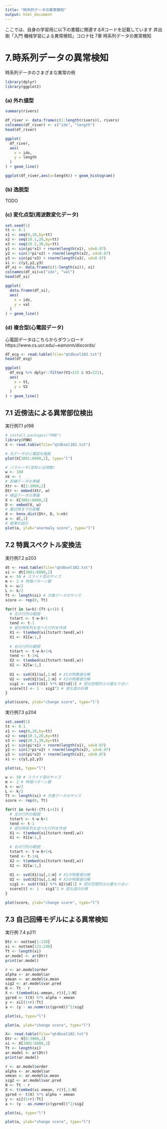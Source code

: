 ```yaml
---
title: "時系列データの異常検知"
output: html_document
---
```


ここでは、自身の学習用に以下の書籍に関連するRコードを記載しています
井出剛「入門 機械学習による異常検知」コロナ社 7章 時系列データの異常検知

# 7.時系列データの異常検知

時系列データのさまざまな異常の例

```r
library(dplyr)
library(ggplot2)
```

### (a) 外れ値型

```r
summary(rivers)
```

```r
df_river <- data.frame(c(1:length(rivers)), rivers)
colnames(df_river) <- c("idx", "length")
head(df_river)
```


```r
ggplot(
  df_river,
  aes(
    x = idx,
    y = length
  )
) + geom_line()
```


```r
ggplot(df_river,aes(x=length)) + geom_histogram()
```


### (b) 逸脱型

TODO


### (c) 変化点型(周波数変化データ)

```r
set.seed(1)
tt <- 0.1
x1 <- seq(0,10,by=tt)
x2 <- seq(10.1,20,by=tt)
x3 <- seq(20.2,30,by=tt)
y1 <- sin(pi*x1) + rnorm(length(x1), sd=0.07)
y2 <- sin(2*pi*x2) + rnorm(length(x2), sd=0.07)
y3 <- sin(pi*x3) + rnorm(length(x3), sd=0.07)
xi <- c(y1,y2,y3)
df_xi <- data.frame(c(1:length(xi)), xi)
colnames(df_xi)=c("idx", "val")
head(df_xi)
```



```r
ggplot(
  data.frame(df_xi),
  aes(
    x = idx,
    y = val
  )
) + geom_line()
```


### (d) 複合型(心電図データ)

心電図データはこちらからダウンロード
https://www.cs.ucr.edu/~eamonn/discords/

```r
df_ecg <- read.table(file="qtdbsel102.txt")
head(df_ecg)
```

```r
ggplot(
  df_ecg %>% dplyr::filter(V1>215 & V1<221),
  aes(
    x = V1,
    y = V2
  )
) + geom_line()
```

## 7.1 近傍法による異常部位検出

実行例7.1 p198

```r
# install.packages("FNN")
library(FNN)
X <- read.table(file="qtdbsel102.txt")
```

```r
# 元データの心電図を描画
plot(X[3001:6000,2], type="l")
```

```r
# パラメータ(窓枠と近傍数)
w <- 100
nk <- 1
# 訓練データの準備
Xtr <- X[1:3000,2]
Dtr <- embed(Xtr, w)
# 検証データの準備
X <- X[3001:6000,2]
D <- embed(X, w)
# 最近傍までの距離
d <- knnx.dist(Dtr, D, k=nk)
a <- d[,1]
# 結果の図示
plot(a, ylab="anormaly score", type="l")
```

## 7.2 特異スペクトル変換法

実行例7.2 p203

```r
dt <- read.table(file="qtdbsel102.txt")
xi <- dt[3001:6000,2]
w <- 50 # スライド窓のサイズ
m <- 2 # 特徴パターン数
k <- w/2
L <- k/2
Tt <- length(xi) # 対象データのサイズ
score <- rep(0, Tt)

for(t in (w+k):(Tt-L+1)) {
  # 左の行列の範囲
  tstart <- t-w-k+1
  tend <- t-1
  # 部分時系列を並べた行列を作成
  X1 <- t(embed(xi[tstart:tend],w))
  X1 <- X1[w:1,]
  
  # 右の行列の範囲
  tstart <- t-w-k+1+L
  tend <- t-1+L
  X2 <- t(embed(xi[tstart:tend],w))
  X2 <- X2[w:1,]
  
  U1 <- svd(X1)$u[,1:m] # X1の特異値分解
  U2 <- svd(X2)$u[,1:m] # X2の特異値分解
  sig1 <- svd(t(U1) %*% U2)$d[1] # 部分空間同士の重なり合い
  score[t] <- 1 - sig1^2 # 変化度の計算
}
```

```r
plot(score, ylab="change score", type="l")
```

実行例7.3 p204

```r
set.seed(1)
tt <- 0.1
x1 <- seq(0,10,by=tt)
x2 <- seq(10.1,20,by=tt)
x3 <- seq(20.2,30,by=tt)
y1 <- sin(pi*x1) + rnorm(length(x1), sd=0.07)
y2 <- sin(2*pi*x2) + rnorm(length(x2), sd=0.07)
y3 <- sin(pi*x3) + rnorm(length(x3), sd=0.07)
xi <- c(y1,y2,y3)
```

```r
plot(xi, type="l")
```

```r
w <- 50 # スライド窓のサイズ
m <- 2 # 特徴パターン数
k <- w/2
L <- k/2
Tt <- length(xi) # 対象データのサイズ
score <- rep(0, Tt)

for(t in (w+k):(Tt-L+1)) {
  # 左の行列の範囲
  tstart <- t-w-k+1
  tend <- t-1
  # 部分時系列を並べた行列を作成
  X1 <- t(embed(xi[tstart:tend],w))
  X1 <- X1[w:1,]
  
  # 右の行列の範囲
  tstart <- t-w-k+1+L
  tend <- t-1+L
  X2 <- t(embed(xi[tstart:tend],w))
  X2 <- X2[w:1,]
  
  U1 <- svd(X1)$u[,1:m] # X1の特異値分解
  U2 <- svd(X2)$u[,1:m] # X2の特異値分解
  sig1 <- svd(t(U1) %*% U2)$d[1] # 部分空間同士の重なり合い
  score[t] <- 1 - sig1^2 # 変化度の計算
}
```

```r
plot(score, ylab="change score", type="l")
```


## 7.3 自己回帰モデルによる異常検知


実行例 7.4 p211

```r
Dtr <- nottem[1:120]
xi <- nottem[121:240]
Tt <- length(xi)
ar.model <- ar(Dtr)
print(ar.model)
```

```r
r <- ar.model$order
alpha <- ar.model$ar
xmean <- ar.model$x.mean
sig2 <- ar.model$var.pred
N <- Tt - r
X <- t(embed(xi-xmean, r))[,1:N]
ypred <- t(X) %*% alpha + xmean
y <- xi[(1+r):Tt]
a <- (y - as.numeric(ypred))^2/sig2
```

```r
plot(xi, type="l")
```

```r
plot(a, ylab="change score", type="l")
```


```r
X<- read.table(file="qtdbsel102.txt")
Dtr <- X[0:3000,2]
xi <- X[3001:6000,2]
Tt <- length(xi)
ar.model <- ar(Dtr)
print(ar.model)
```


```r
r <- ar.model$order
alpha <- ar.model$ar
xmean <- ar.model$x.mean
sig2 <- ar.model$var.pred
N <- Tt - r
X <- t(embed(xi-xmean, r))[,1:N]
ypred <- t(X) %*% alpha + xmean
y <- xi[(1+r):Tt]
a <- (y - as.numeric(ypred))^2/sig2
```

```r
plot(xi, type="l")
```

```r
plot(a, ylab="change score", type="l")
```

